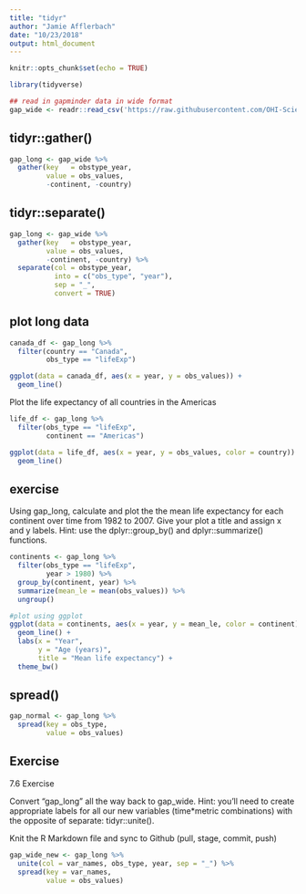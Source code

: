 ```yaml
---
title: "tidyr"
author: "Jamie Afflerbach"
date: "10/23/2018"
output: html_document
---
```


```r
knitr::opts_chunk$set(echo = TRUE)
```

```r
library(tidyverse)

## read in gapminder data in wide format
gap_wide <- readr::read_csv('https://raw.githubusercontent.com/OHI-Science/data-science-training/master/data/gapminder_wide.csv')
```

## tidyr::gather()

```r
gap_long <- gap_wide %>% 
  gather(key   = obstype_year,
         value = obs_values,
         -continent, -country)
```

## tidyr::separate()

```r
gap_long <- gap_wide %>% 
  gather(key   = obstype_year,
         value = obs_values,
         -continent, -country) %>% 
  separate(col = obstype_year,
           into = c("obs_type", "year"),
           sep = "_",
           convert = TRUE)
```

## plot long data

```r
canada_df <- gap_long %>% 
  filter(country == "Canada",
         obs_type == "lifeExp")

ggplot(data = canada_df, aes(x = year, y = obs_values)) +
  geom_line()
```

Plot the life expectancy of all countries in the Americas

```r
life_df <- gap_long %>% 
  filter(obs_type == "lifeExp",
         continent == "Americas")

ggplot(data = life_df, aes(x = year, y = obs_values, color = country)) +
  geom_line()
```

## exercise

Using gap_long, calculate and plot the the mean life expectancy for each continent over time from 1982 to 2007. Give your plot a title and assign x and y labels. Hint: use the dplyr::group_by() and dplyr::summarize() functions.

```r
continents <- gap_long %>%
  filter(obs_type == "lifeExp",
         year > 1980) %>% 
  group_by(continent, year) %>%
  summarize(mean_le = mean(obs_values)) %>% 
  ungroup()

#plot using ggplot
ggplot(data = continents, aes(x = year, y = mean_le, color = continent)) +
  geom_line() +
  labs(x = "Year",
       y = "Age (years)",
       title = "Mean life expectancy") +
  theme_bw()
```

## spread()

```r
gap_normal <- gap_long %>% 
  spread(key = obs_type,
         value = obs_values)
```

## Exercise

7.6 Exercise

Convert “gap_long” all the way back to gap_wide. Hint: you’ll need to create appropriate labels for all our new variables (time*metric combinations) with the opposite of separate: tidyr::unite().

Knit the R Markdown file and sync to Github (pull, stage, commit, push)

```r
gap_wide_new <- gap_long %>% 
  unite(col = var_names, obs_type, year, sep = "_") %>% 
  spread(key = var_names,
         value = obs_values)
```















